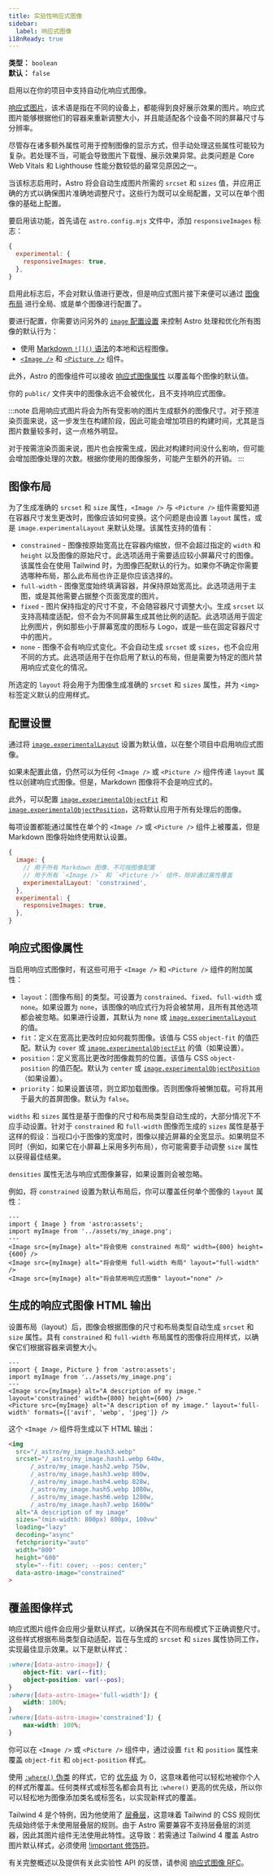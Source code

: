 ```yaml
---
title: 实验性响应式图像
sidebar:
  label: 响应式图像
i18nReady: true
---
```



<p>

**类型：** `boolean`<br />
**默认：** `false`<br />
<Since v="5.0.0" />
</p>

启用以在你的项目中支持自动化响应式图像。

[响应式图片](https://developer.mozilla.org/zh-CN/docs/Web/HTML/Guides/Responsive_images)，该术语是指在不同的设备上，都能得到良好展示效果的图片。响应式图片能够根据他们的容器来重新调整大小，并且能适配各个设备不同的屏幕尺寸与分辨率。

尽管存在诸多额外属性可用于控制图像的显示方式，但手动处理这些属性可能较为复杂。若处理不当，可能会导致图片下载慢、展示效果异常。此类问题是 Core Web Vitals 和 Lighthouse 性能分数较低的最常见原因之一。

当该标志启用时，Astro 将会自动生成图片所需的 `srcset` 和 `sizes` 值，并应用正确的方式以确保图片准确地调整尺寸。这些行为既可以全局配置，又可以在单个图像的基础上配置。

要启用该功能，首先请在 `astro.config.mjs` 文件中，添加 `responsiveImages` 标志：

```js title="astro.config.mjs"
{
  experimental: {
    responsiveImages: true,
  },
}
```

启用此标志后，不会对默认值进行更改，但是响应式图片接下来便可以通过 [图像布局](#图像布局) 进行全局、或是单个图像进行配置了。

要进行配置，你需要访问另外的 [`image` 配置设置](#配置设置) 来控制 Astro 处理和优化所有图像的默认行为：

- 使用 [Markdown `![]()` 语法](/zh-cn/guides/images/#markdown-文件中的图像)的本地和远程图像。
- [`<Image />`](/zh-cn/guides/images/#使用-image--组件显示优化后的图像) 和 [`<Picture />`](/zh-cn/guides/images/#使用-picture--组件创建响应式图像) 组件。

此外，Astro 的图像组件可以接收 [响应式图像属性](#响应式图像属性) 以覆盖每个图像的默认值。

你的 `public/` 文件夹中的图像永远不会被优化，且不支持响应式图像。

:::note
启用响应式图片将会为所有受影响的图片生成额外的图像尺寸。对于预渲染页面来说，这一步发生在构建阶段，因此可能会增加项目的构建时间，尤其是当图片数量较多时，这一点格外明显。

对于按需渲染页面来说，图片也会按需生成，因此对构建时间没什么影响，但可能会增加图像处理的次数。根据你使用的图像服务，可能产生额外的开销。
:::

## 图像布局

为了生成准确的 `srcset` 和 `size` 属性，`<Image />` 与 `<Picture />` 组件需要知道在容器尺寸发生更改时，图像应该如何变换。这个问题是由设置 `layout` 属性，或是 `image.experimentalLayout` 来默认处理。该属性支持的值有：

- `constrained` - 图像按原始宽高比在容器内缩放，但不会超过指定的 `width` 和 `height` 以及图像的原始尺寸。此选项适用于需要适应较小屏幕尺寸的图像。该属性会在使用 Tailwind 时，为图像匹配默认的行为。如果你不确定你需要选哪种布局，那么此布局也许正是你应该选择的。
- `full-width` - 图像宽度始终填满容器，并保持原始宽高比。此选项适用于主图，或是其他需要占据整个页面宽度的图片。
- `fixed` - 图片保持指定的尺寸不变，不会随容器尺寸调整大小。生成 `srcset` 以支持高精度适配，但不会为不同屏幕生成其他比例的适配。此选项适用于固定比例图片，例如那些小于屏幕宽度的图标与 Logo，或是一些在固定容器尺寸中的图片。
- `none` - 图像不会有响应式变化。不会自动生成 `srcset` 或 `sizes`，也不会应用不同的方式。此选项适用于在你启用了默认的布局，但是需要为特定的图片禁用响应式变化的情况。

所选定的 `layout` 将会用于为图像生成准确的 `srcset` 和 `sizes` 属性，并为 `<img>` 标签定义默认的应用样式。

## 配置设置

通过将 [`image.experimentalLayout`](/zh-cn/reference/configuration-reference/#imageexperimentallayout) 设置为默认值，以在整个项目中启用响应式图像。

如果未配置此值，仍然可以为任何 `<Image />` 或 `<Picture />` 组件传递 `layout` 属性以创建响应式图像。但是，Markdown 图像将不会是响应式的。

此外，可以配置 [`image.experimentalObjectFit`](/zh-cn/reference/configuration-reference/#imageexperimentalobjectfit) 和 [`image.experimentalObjectPosition`](/zh-cn/reference/configuration-reference/#imageexperimentalobjectposition)，这将默认应用于所有处理后的图像。

每项设置都能通过属性在单个的 `<Image />` 或 `<Picture />` 组件上被覆盖，但是 Markdown 图像将始终使用默认设置。

```js title="astro.config.mjs"
{
  image: {
    // 用于所有 Markdown 图像，不可按图像配置
    // 用于所有 `<Image />` 和 `<Picture />` 组件，除非通过属性覆盖
    experimentalLayout: 'constrained',
  },
  experimental: {
    responsiveImages: true,
  },
}
```

## 响应式图像属性

当启用响应式图像时，有这些可用于 `<Image />` 和 `<Picture />` 组件的附加属性：

- `layout`：[图像布局] 的类型。可设置为 `constrained`、`fixed`、`full-width` 或 `none`。如果设置为 `none`，该图像的响应式行为将会被禁用，且所有其他选项都会被忽略。如果进行设置，其默认为 `none` 或 [`image.experimentalLayout`](/zh-cn/reference/configuration-reference/#imageexperimentallayout) 的值。
- `fit`：定义在宽高比更改时应如何裁剪图像。该值与 CSS `object-fit` 的值匹配。默认为 `cover` 或 [`image.experimentalObjectFit`](/zh-cn/reference/configuration-reference/#imageexperimentalobjectfit) 的值（如果设置）。
- `position`：定义宽高比更改时图像裁剪的位置。该值与 CSS `object-position` 的值匹配。默认为 `center` 或 [`image.experimentalObjectPosition`](/zh-cn/reference/configuration-reference/#imageexperimentalobjectposition)（如果设置）。
- `priority`：如果设置该项，则立即加载图像。否则图像将被懒加载。可将其用于最大的首屏图像。默认为 `false`。

`widths` 和 `sizes` 属性是基于图像的尺寸和布局类型自动生成的，大部分情况下不应手动设置。针对于 `constrained` 和 `full-width` 图像而生成的 `sizes` 属性是基于这样的假设：当视口小于图像的宽度时，图像以接近屏幕的全宽显示。如果明显不同时（例如，如果它在小屏幕上采用多列布局），你可能需要手动调整 `size` 属性以获得最佳结果。

`densities` 属性无法与响应式图像兼容，如果设置则会被忽略。

例如，将 `constrained` 设置为默认布局后，你可以覆盖任何单个图像的 `layout` 属性：

```astro
---
import { Image } from 'astro:assets';
import myImage from '../assets/my_image.png';
---
<Image src={myImage} alt="将会使用 constrained 布局" width={800} height={600} />
<Image src={myImage} alt="将会使用 full-width 布局" layout="full-width" />
<Image src={myImage} alt="将会禁用响应式图像" layout="none" />
```

## 生成的响应式图像 HTML 输出

设置布局（layout）后，图像会根据图像的尺寸和布局类型自动生成 `srcset` 和 `size` 属性。具有 `constrained` 和 `full-width` 布局属性的图像将应用样式，以确保它们根据容器来调整大小。

```astro title=MyComponent.astro
---
import { Image, Picture } from 'astro:assets';
import myImage from '../assets/my_image.png';
---
<Image src={myImage} alt="A description of my image." layout='constrained' width={800} height={600} />
<Picture src={myImage} alt="A description of my image." layout='full-width' formats={['avif', 'webp', 'jpeg']} />
```

这个 `<Image />` 组件将生成以下 HTML 输出：

```html
<img
  src="/_astro/my_image.hash3.webp"
  srcset="/_astro/my_image.hash1.webp 640w,
      /_astro/my_image.hash2.webp 750w,
      /_astro/my_image.hash3.webp 800w,
      /_astro/my_image.hash4.webp 828w,
      /_astro/my_image.hash5.webp 1080w,
      /_astro/my_image.hash6.webp 1280w,
      /_astro/my_image.hash7.webp 1600w"
  alt="A description of my image"
  sizes="(min-width: 800px) 800px, 100vw"
  loading="lazy"
  decoding="async"
  fetchpriority="auto"
  width="800"
  height="600"
  style="--fit: cover; --pos: center;"
  data-astro-image="constrained"
>
```

## 覆盖图像样式

响应式图片组件会应用少量默认样式，以确保其在不同布局模式下正确调整尺寸。这些样式根据布局类型自动适配，旨在与生成的 `srcset` 和 `sizes` 属性协同工作，实现最佳显示效果。以下是默认样式：

```css title="Responsive Image Styles"
:where([data-astro-image]) {
	object-fit: var(--fit);
	object-position: var(--pos);
}
:where([data-astro-image='full-width']) {
	width: 100%;
}
:where([data-astro-image='constrained']) {
	max-width: 100%;
}
```

你可以在 `<Image />` 或 `<Picture />` 组件中，通过设置 `fit` 和 `position` 属性来覆盖 `object-fit` 和 `object-position` 样式。

使用 [`:where()` 伪类](https://developer.mozilla.org/zh-CN/docs/Web/CSS/:where) 的样式，它的 [优先级](https://developer.mozilla.org/zh-CN/docs/Web/CSS/CSS_cascade/Specificity) 为 0，这意味着他可以轻松地被你个人的样式所覆盖。任何类样式或标签名都会具有比 `:where()` 更高的优先级，所以你可以轻松地为图像添加类名或标签名，以实现新样式的覆盖。

Tailwind 4 是个特例，因为他使用了 [层叠层](https://developer.mozilla.org/zh-CN/docs/Web/CSS/@layer)，这意味着 Tailwind 的 CSS 规则优先级始终低于未使用层叠层的规则。由于 Astro 需要兼容不支持层叠层的浏览器，因此其图片组件无法使用此特性。这导致：若需通过 Tailwind 4 覆盖 Astro 图片默认样式，必须使用 [!important 修饰符](https://tailwindcss.com/docs/styling-with-utility-classes#using-the-important-modifier)。

有关完整概述以及提供有关此实验性 API 的反馈，请参阅 [响应式图像 RFC](https://github.com/withastro/roadmap/blob/responsive-images/proposals/0053-responsive-images.md)。

